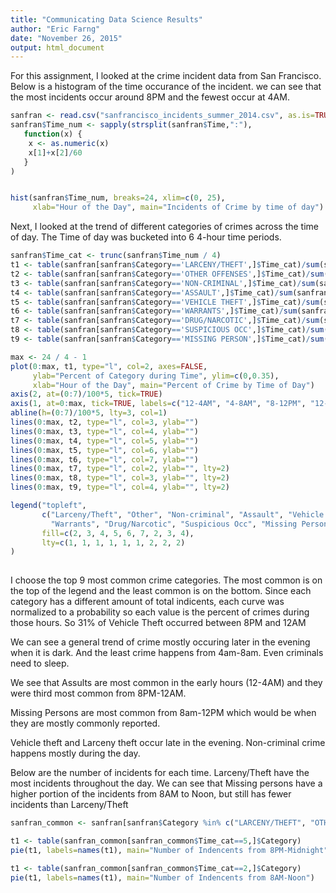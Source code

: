```yaml
---
title: "Communicating Data Science Results"
author: "Eric Farng"
date: "November 26, 2015"
output: html_document
---
```


For this assignment, I looked at the crime incident data from San Francisco. Below is a histogram of the time occurance of the incident. we can see that the most incidents occur around 8PM and the fewest occur at 4AM.

```r
sanfran <- read.csv("sanfrancisco_incidents_summer_2014.csv", as.is=TRUE)
sanfran$Time_num <- sapply(strsplit(sanfran$Time,":"),
   function(x) {
   	x <- as.numeric(x)
   	x[1]+x[2]/60
   }
)


hist(sanfran$Time_num, breaks=24, xlim=c(0, 25), 
	 xlab="Hour of the Day", main="Incidents of Crime by time of day")

```

Next, I looked at the trend of different categories of crimes across the time of day. The Time of day was bucketed into 6 4-hour time periods.

```r
sanfran$Time_cat <- trunc(sanfran$Time_num / 4)
t1 <- table(sanfran[sanfran$Category=='LARCENY/THEFT',]$Time_cat)/sum(sanfran$Category=='LARCENY/THEFT')
t2 <- table(sanfran[sanfran$Category=='OTHER OFFENSES',]$Time_cat)/sum(sanfran$Category=='OTHER OFFENSES')
t3 <- table(sanfran[sanfran$Category=='NON-CRIMINAL',]$Time_cat)/sum(sanfran$Category=='NON-CRIMINAL')
t4 <- table(sanfran[sanfran$Category=='ASSAULT',]$Time_cat)/sum(sanfran$Category=='ASSAULT')
t5 <- table(sanfran[sanfran$Category=='VEHICLE THEFT',]$Time_cat)/sum(sanfran$Category=='VEHICLE THEFT')
t6 <- table(sanfran[sanfran$Category=='WARRANTS',]$Time_cat)/sum(sanfran$Category=='WARRANTS')
t7 <- table(sanfran[sanfran$Category=='DRUG/NARCOTIC',]$Time_cat)/sum(sanfran$Category=='DRUG/NARCOTIC')
t8 <- table(sanfran[sanfran$Category=='SUSPICIOUS OCC',]$Time_cat)/sum(sanfran$Category=='SUSPICIOUS OCC')
t9 <- table(sanfran[sanfran$Category=='MISSING PERSON',]$Time_cat)/sum(sanfran$Category=='MISSING PERSON')

max <- 24 / 4 - 1
plot(0:max, t1, type="l", col=2, axes=FALSE,
	 ylab="Percent of Category during Time", ylim=c(0,0.35),
	 xlab="Hour of the Day", main="Percent of Crime by Time of Day")
axis(2, at=(0:7)/100*5, tick=TRUE)
axis(1, at=0:max, tick=TRUE, labels=c("12-4AM", "4-8AM", "8-12PM", "12-4PM", "4-8PM", "8PM-12AM"))
abline(h=(0:7)/100*5, lty=3, col=1)
lines(0:max, t2, type="l", col=3, ylab="")
lines(0:max, t3, type="l", col=4, ylab="")
lines(0:max, t4, type="l", col=5, ylab="")
lines(0:max, t5, type="l", col=6, ylab="")
lines(0:max, t6, type="l", col=7, ylab="")
lines(0:max, t7, type="l", col=2, ylab="", lty=2)
lines(0:max, t8, type="l", col=3, ylab="", lty=2)
lines(0:max, t9, type="l", col=4, ylab="", lty=2)

legend("topleft", 
	   c("Larceny/Theft", "Other", "Non-criminal", "Assault", "Vehicle Theft", 
	     "Warrants", "Drug/Narcotic", "Suspicious Occ", "Missing Person"),
	   fill=c(2, 3, 4, 5, 6, 7, 2, 3, 4),
	   lty=c(1, 1, 1, 1, 1, 1, 2, 2, 2)
)
	  
```

I choose the top 9 most common crime categories. The most common is on the top of the legend and the least common is on the bottom. Since each category has a different amount of total indicents, each curve was normalized to a probability so each value is the percent of crimes during those hours. So 31% of Vehicle Theft occurred between 8PM and 12AM

We can see a general trend of crime mostly occuring later in the evening when it is dark. And the least crime happens from 4am-8am. Even criminals need to sleep.

We see that Assults are most common in the early hours (12-4AM) and they were third most common from 8PM-12AM. 

Missing Persons are most common from 8am-12PM which would be when they are mostly commonly reported.

Vehicle theft and Larceny theft occur late in the evening. Non-criminal crime happens mostly during the day.

Below are the number of incidents for each time. Larceny/Theft have the most incidents throughout the day. We can see that Missing persons have a higher portion of the incidents from 8AM to Noon, but still has fewer incidents than Larceny/Theft


```r
sanfran_common <- sanfran[sanfran$Category %in% c("LARCENY/THEFT", "OTHER OFFENSES", "NON-CRIMINAL", "ASSAULT", "VEHICLE THEFT", "WARRANTS", "DRUG/NARCOTIC", "SUSPICIOUS OCC", "MISSING PERSON"),]

t1 <- table(sanfran_common[sanfran_common$Time_cat==5,]$Category)
pie(t1, labels=names(t1), main="Number of Indencents from 8PM-Midnight")

t1 <- table(sanfran_common[sanfran_common$Time_cat==2,]$Category)
pie(t1, labels=names(t1), main="Number of Indencents from 8AM-Noon")

```


